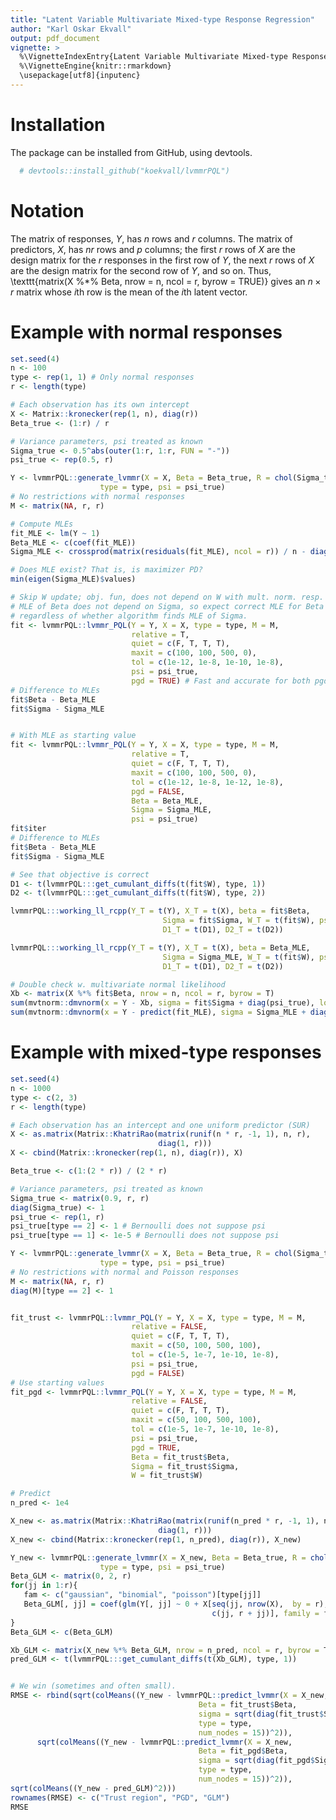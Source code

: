 ```yaml
---
title: "Latent Variable Multivariate Mixed-type Response Regression"
author: "Karl Oskar Ekvall"
output: pdf_document
vignette: >
  %\VignetteIndexEntry{Latent Variable Multivariate Mixed-type Response Regression}
  %\VignetteEngine{knitr::rmarkdown}
  \usepackage[utf8]{inputenc}
---
```


# Installation

The package can be installed from GitHub, using devtools.

```r
  # devtools::install_github("koekvall/lvmmrPQL") 
```


# Notation

The matrix of responses, $Y$, has $n$ rows and $r$ columns. The matrix of predictors, $X$, has $nr$ rows and $p$ columns; the first $r$ rows of $X$ are the design matrix for the $r$ responses in the first row of $Y$, the next $r$ rows of $X$ are the design matrix for the second row of $Y$, and so on. Thus, \texttt{matrix(X %*% Beta, nrow = n, ncol = r, byrow = TRUE)} gives an $n\times r$ matrix whose $i$th row is the mean of the $i$th latent vector.

# Example with normal responses
```r
set.seed(4)
n <- 100
type <- rep(1, 1) # Only normal responses
r <- length(type)

# Each observation has its own intercept
X <- Matrix::kronecker(rep(1, n), diag(r))
Beta_true <- (1:r) / r

# Variance parameters, psi treated as known
Sigma_true <- 0.5^abs(outer(1:r, 1:r, FUN = "-"))
psi_true <- rep(0.5, r)

Y <- lvmmrPQL::generate_lvmmr(X = X, Beta = Beta_true, R = chol(Sigma_true),
                    type = type, psi = psi_true)
# No restrictions with normal responses
M <- matrix(NA, r, r)

# Compute MLEs
fit_MLE <- lm(Y ~ 1)
Beta_MLE <- c(coef(fit_MLE))
Sigma_MLE <- crossprod(matrix(residuals(fit_MLE), ncol = r)) / n - diag(psi_true, r)

# Does MLE exist? That is, is maximizer PD?
min(eigen(Sigma_MLE)$values)

# Skip W update; obj. fun, does not depend on W with mult. norm. resp.
# MLE of Beta does not depend on Sigma, so expect correct MLE for Beta
# regardless of whether algorithm finds MLE of Sigma.
fit <- lvmmrPQL::lvmmr_PQL(Y = Y, X = X, type = type, M = M,
                           relative = T,
                           quiet = c(F, T, T, T),
                           maxit = c(100, 100, 500, 0),
                           tol = c(1e-12, 1e-8, 1e-10, 1e-8),
                           psi = psi_true,
                           pgd = TRUE) # Fast and accurate for both pgd = T / F
# Difference to MLEs
fit$Beta - Beta_MLE
fit$Sigma - Sigma_MLE


# With MLE as starting value
fit <- lvmmrPQL::lvmmr_PQL(Y = Y, X = X, type = type, M = M,
                           relative = T,
                           quiet = c(F, T, T, T),
                           maxit = c(100, 100, 500, 0),
                           tol = c(1e-12, 1e-8, 1e-12, 1e-8),
                           pgd = FALSE,
                           Beta = Beta_MLE,
                           Sigma = Sigma_MLE,
                           psi = psi_true)
fit$iter
# Difference to MLEs
fit$Beta - Beta_MLE
fit$Sigma - Sigma_MLE

# See that objective is correct
D1 <- t(lvmmrPQL:::get_cumulant_diffs(t(fit$W), type, 1))
D2 <- t(lvmmrPQL:::get_cumulant_diffs(t(fit$W), type, 2))

lvmmrPQL:::working_ll_rcpp(Y_T = t(Y), X_T = t(X), beta = fit$Beta,
                                  Sigma = fit$Sigma, W_T = t(fit$W), psi = psi_true,
                                  D1_T = t(D1), D2_T = t(D2))

lvmmrPQL:::working_ll_rcpp(Y_T = t(Y), X_T = t(X), beta = Beta_MLE,
                                  Sigma = Sigma_MLE, W_T = t(fit$W), psi = psi_true,
                                  D1_T = t(D1), D2_T = t(D2))

# Double check w. multivariate normal likelihood
Xb <- matrix(X %*% fit$Beta, nrow = n, ncol = r, byrow = T)
sum(mvtnorm::dmvnorm(x = Y - Xb, sigma = fit$Sigma + diag(psi_true), log = TRUE))
sum(mvtnorm::dmvnorm(x = Y - predict(fit_MLE), sigma = Sigma_MLE + diag(psi_true), log = TRUE))


```


# Example with mixed-type responses
```r
set.seed(4)
n <- 1000
type <- c(2, 3)
r <- length(type)

# Each observation has an intercept and one uniform predictor (SUR)
X <- as.matrix(Matrix::KhatriRao(matrix(runif(n * r, -1, 1), n, r),
                                 diag(1, r)))
X <- cbind(Matrix::kronecker(rep(1, n), diag(r)), X)

Beta_true <- c(1:(2 * r)) / (2 * r)

# Variance parameters, psi treated as known
Sigma_true <- matrix(0.9, r, r)
diag(Sigma_true) <- 1
psi_true <- rep(1, r)
psi_true[type == 2] <- 1 # Bernoulli does not suppose psi
psi_true[type == 1] <- 1e-5 # Bernoulli does not suppose psi

Y <- lvmmrPQL::generate_lvmmr(X = X, Beta = Beta_true, R = chol(Sigma_true),
                    type = type, psi = psi_true)
# No restrictions with normal and Poisson responses
M <- matrix(NA, r, r)
diag(M)[type == 2] <- 1


fit_trust <- lvmmrPQL::lvmmr_PQL(Y = Y, X = X, type = type, M = M,
                           relative = FALSE,
                           quiet = c(F, T, T, T),
                           maxit = c(50, 100, 500, 100),
                           tol = c(1e-5, 1e-7, 1e-10, 1e-8),
                           psi = psi_true,
                           pgd = FALSE)
# Use starting values
fit_pgd <- lvmmrPQL::lvmmr_PQL(Y = Y, X = X, type = type, M = M,
                           relative = FALSE,
                           quiet = c(F, T, T, T),
                           maxit = c(50, 100, 500, 100),
                           tol = c(1e-5, 1e-7, 1e-10, 1e-8),
                           psi = psi_true,
                           pgd = TRUE,
                           Beta = fit_trust$Beta,
                           Sigma = fit_trust$Sigma,
                           W = fit_trust$W)

# Predict
n_pred <- 1e4

X_new <- as.matrix(Matrix::KhatriRao(matrix(runif(n_pred * r, -1, 1), n_pred, r),
                                 diag(1, r)))
X_new <- cbind(Matrix::kronecker(rep(1, n_pred), diag(r)), X_new)

Y_new <- lvmmrPQL::generate_lvmmr(X = X_new, Beta = Beta_true, R = chol(Sigma_true),
                    type = type, psi = psi_true)
Beta_GLM <- matrix(0, 2, r)
for(jj in 1:r){
   fam <- c("gaussian", "binomial", "poisson")[type[jj]]
   Beta_GLM[, jj] = coef(glm(Y[, jj] ~ 0 + X[seq(jj, nrow(X),  by = r),
                                             c(jj, r + jj)], family = fam))
}
Beta_GLM <- c(Beta_GLM)

Xb_GLM <- matrix(X_new %*% Beta_GLM, nrow = n_pred, ncol = r, byrow = T)
pred_GLM <- t(lvmmrPQL:::get_cumulant_diffs(t(Xb_GLM), type, 1))


# We win (sometimes and often small).
RMSE <- rbind(sqrt(colMeans((Y_new - lvmmrPQL::predict_lvmmr(X = X_new,
                                          Beta = fit_trust$Beta,
                                          sigma = sqrt(diag(fit_trust$Sigma)),
                                          type = type,
                                          num_nodes = 15))^2)),
      sqrt(colMeans((Y_new - lvmmrPQL::predict_lvmmr(X = X_new,
                                          Beta = fit_pgd$Beta,
                                          sigma = sqrt(diag(fit_pgd$Sigma)),
                                          type = type,
                                          num_nodes = 15))^2)),
sqrt(colMeans((Y_new - pred_GLM)^2)))
rownames(RMSE) <- c("Trust region", "PGD", "GLM")
RMSE
```

